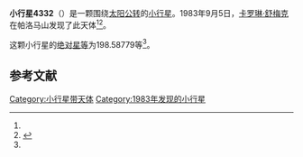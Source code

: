 {{Infobox planet
| bgcolour = #FFFFC0
| name = 4332 Milton
| symbol = 
| image = 
| caption = 
| discovery = yes
| discovery_ref = 
| discoverer = [[卡罗琳·舒梅克|卡罗琳·舒梅克]]
| discovery_site = [[帕洛马山|帕洛马山]] 
| discovered = 1983年9月5日
| designations = yes
| mp_name = 
| named_after = 
| alt_names = 1983 RC/ 1933 SH1 / 1989 ET4
| mp_category = [[主带小行星|主带小行星]]
| orbit_ref = <ref name="a">[http://ssd.jpl.nasa.gov/sbdb.cgi?sstr=4332 4332 Milton] {{Wayback|url=http://ssd.jpl.nasa.gov/sbdb.cgi?sstr=4332 |date=20201124004816 }}，小行星數據庫瀏覽器（JPL Small-Body Database Browser）－[[美国国家航空航天局|美国国家航空航天局]]喷气推进实验室</ref>
| epoch = 2456400.5 (2013年4月18日更新)
| aphelion = {{convert|3.3992634|AU|km|3|abbr=on|lk=out}}
| perihelion = {{convert|1.7750382|AU|km|3|abbr=on}}
| semimajor = {{convert|2.5871508|AU|km|3|abbr=on}}
| eccentricity = 0.3139023
| period = 1519.956137 [[日|日]]<br />4.16[[儒略年|儒略年]]
| avg_speed = 
| inclination = 19.14741
| asc_node = 166.04882
| mean_anomaly = 
| arg_peri = 198.58779
| satellites = 
| physical_characteristics = yes
| dimensions = 
| mass = 
| density = 
| surface_grav = 
| escape_velocity = 
| sidereal_day = 
| axial_tilt = 
| pole_ecliptic_lat = 
| pole_ecliptic_lon = 
| albedo = 
| temperatures= 
| temp_name1 = 
| mean_temp_1 = 
| max_temp_1 = 
| temp_name2 = 
| max_temp_2 = 
| spectral_type = 
| abs_magnitude = 198.58779
}}

'''小行星4332'''（{{lang-en|4332 Milton}}）是一颗围绕[[太阳|太阳]][[公转|公转]]的[[小行星|小行星]]。1983年9月5日，[[卡罗琳·舒梅克|卡罗琳·舒梅克]]在帕洛马山发现了此天体<ref name="a" /><ref>{{cite news|title=小行星列表|url=http://cfa-www.harvard.edu/iau/lists/NumberedMPs.txt|accessdate=2013-07-08|newspaper=哈佛大学|archive-date=2008-05-17|archive-url=https://web.archive.org/web/20080517010638/http://cfa-www.harvard.edu/iau/lists/NumberedMPs.txt|dead-url=no}}</ref>。

这颗小行星的[[绝对星等|绝对星等]]为198.58779等<ref name="a" />。

==参考文献==
{{reflist}}
{{Minor Planet Number|[[小行星4331|小行星4331]]|[[小行星4333|小行星4333]]}}

{{小天体}}

[[Category:小行星带天体|Category:小行星带天体]]
[[Category:1983年发现的小行星|Category:1983年发现的小行星]]

{{asteroid-stub}}